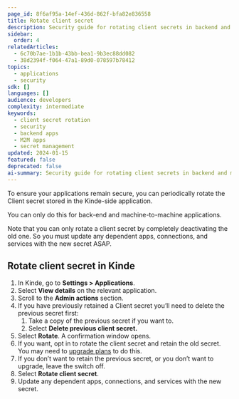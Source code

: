 ```yaml
---
page_id: 8f6af95a-14ef-436d-862f-bfa82e836558
title: Rotate client secret
description: Security guide for rotating client secrets in backend and machine-to-machine applications including step-by-step rotation process and dependency management.
sidebar:
  order: 4
relatedArticles:
  - 6c70b7ae-1b1b-43bb-bea1-9b3ec88dd082
  - 38d2394f-f064-47a1-89d0-078597b78412
topics:
  - applications
  - security
sdk: []
languages: []
audience: developers
complexity: intermediate
keywords:
  - client secret rotation
  - security
  - backend apps
  - M2M apps
  - secret management
updated: 2024-01-15
featured: false
deprecated: false
ai-summary: Security guide for rotating client secrets in backend and machine-to-machine applications including step-by-step rotation process and dependency management.
---
```


To ensure your applications remain secure, you can periodically rotate the Client secret stored in the Kinde-side application.

You can only do this for back-end and machine-to-machine applications.

Note that you can only rotate a client secret by completely deactivating the old one. So you must update any dependent apps, connections, and services with the new secret ASAP.

## Rotate client secret in Kinde

1. In Kinde, go to **Settings > Applications**.
2. Select **View details** on the relevant application.
3. Scroll to the **Admin actions** section.
4. If you have previously retained a Client secret you’ll need to delete the previous secret first:
   1. Take a copy of the previous secret if you want to.
   2. Select **Delete previous client secret.**
5. Select **Rotate**. A confirmation window opens.
6. If you want, opt in to rotate the client secret and retain the old secret. You may need to [upgrade plans](https://kinde.com/pricing/) to do this.
7. If you don’t want to retain the previous secret, or you don’t want to upgrade, leave the switch off.
8. Select **Rotate client secret**.
9. Update any dependent apps, connections, and services with the new secret.

